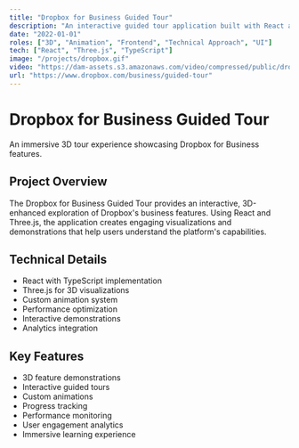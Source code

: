 ```yaml
---
title: "Dropbox for Business Guided Tour"
description: "An interactive guided tour application built with React and Three.js, showcasing Dropbox for Business features through immersive 3D experiences."
date: "2022-01-01"
roles: ["3D", "Animation", "Frontend", "Technical Approach", "UI"]
tech: ["React", "Three.js", "TypeScript"]
image: "/projects/dropbox.gif"
video: "https://dam-assets.s3.amazonaws.com/video/compressed/public/dropbox.mp4"
url: "https://www.dropbox.com/business/guided-tour"
---
```


# Dropbox for Business Guided Tour

An immersive 3D tour experience showcasing Dropbox for Business features.

## Project Overview

The Dropbox for Business Guided Tour provides an interactive, 3D-enhanced exploration of Dropbox's business features. Using React and Three.js, the application creates engaging visualizations and demonstrations that help users understand the platform's capabilities.

## Technical Details

- React with TypeScript implementation
- Three.js for 3D visualizations
- Custom animation system
- Performance optimization
- Interactive demonstrations
- Analytics integration

## Key Features

- 3D feature demonstrations
- Interactive guided tours
- Custom animations
- Progress tracking
- Performance monitoring
- User engagement analytics
- Immersive learning experience

